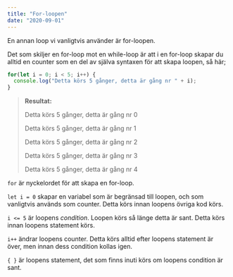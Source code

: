 ```yaml
---
title: "For-loopen"
date: "2020-09-01"
---
```


En annan loop vi vanligtvis använder är for-loopen.

Det som skiljer en for-loop mot en while-loop är att i en for-loop skapar du alltid en counter som en del av själva syntaxen för att skapa loopen, så här;

```javascript
for(let i = 0; i < 5; i++) {
  console.log("Detta körs 5 gånger, detta är gång nr " + i);
}
```

> **Resultat:**
> 
> Detta körs 5 gånger, detta är gång nr 0
> 
> Detta körs 5 gånger, detta är gång nr 1
> 
> Detta körs 5 gånger, detta är gång nr 2
> 
> Detta körs 5 gånger, detta är gång nr 3
> 
> Detta körs 5 gånger, detta är gång nr 4

`for` är nyckelordet för att skapa en for-loop.

`let i = 0` skapar en variabel som är begränsad till loopen, och som vanligtvis används som counter. Detta körs innan loopens övriga kod körs.

`i <= 5` är loopens *condition*. Loopen körs så länge detta är sant. Detta körs innan loopens statement körs.

`i++` ändrar loopens counter. Detta körs alltid efter loopens statement är över, men innan dess condition kollas igen.

`{ }` är loopens statement, det som finns inuti körs om loopens condition är sant.
